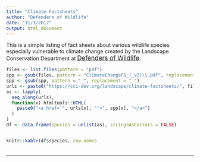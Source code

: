 ```yaml
---
title: "Climate Factsheets"
author: "Defenders of Wildlife"
date: "11/3/2017"
output: html_document
---
```


<style>
  a {
    font-size: larger;
  }
  
  .col2 {
    columns: 2 200px;         /* number of columns and width in pixels*/
    -webkit-columns: 2 200px; /* chrome, safari */
    -moz-columns: 2 200px;    /* firefox */
  }
</style>

This is a simple listing of fact sheets about various wildlife species especially 
vulnerable to climate change created by the Landscape Conservation Department at [Defenders of Wildlife](http://www.defenders.org):

```r
files <- list.files(pattern = "pdf")
spp <- gsub(files, pattern = "ClimateChangeFS_|_v2|\\.pdf", replacement = "")
spp <- gsub(spp, pattern = "_", replacement = " ")
urls <- paste0("https://cci-dev.org/landscape/climate-factsheets/", files)
as <- lapply(
  seq_along(urls), 
  function(x) htmltools::HTML(
    paste0("<a href='", urls[x], "'>", spp[x], "</a>")
  )
)
df <- data.frame(species = unlist(as), stringsAsFactors = FALSE)
```

<div class="col2">
```r
knitr::kable(df$species, row.names = FALSE)
```
</div>


<br><hr><br>

